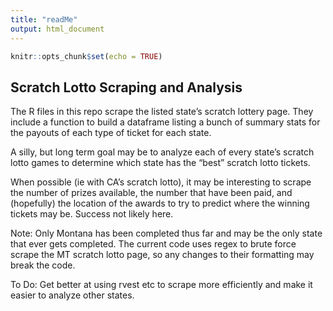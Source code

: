 ```yaml
---
title: "readMe"
output: html_document
---
```


```r
knitr::opts_chunk$set(echo = TRUE)
```

## Scratch Lotto Scraping and Analysis

The R files in this repo scrape the listed state's scratch lottery page. They include a function to build a dataframe listing a bunch of summary stats for the payouts of each type of ticket for each state.

A silly, but long term goal may be to analyze each of every state's scratch lotto games to determine which state has the "best" scratch lotto tickets.  

When possible (ie with CA's scratch lotto), it may be interesting to scrape the number of prizes available, the number that have been paid, and (hopefully) the location of the awards to try to predict where the winning tickets may be.  Success not likely here. 

Note: Only Montana has been completed thus far and may be the only state that ever gets completed. The current code uses regex to brute force scrape the MT scratch lotto page, so any changes to their formatting may break the code. 

To Do: Get better at using rvest etc to scrape more efficiently and make it easier to analyze other states.  